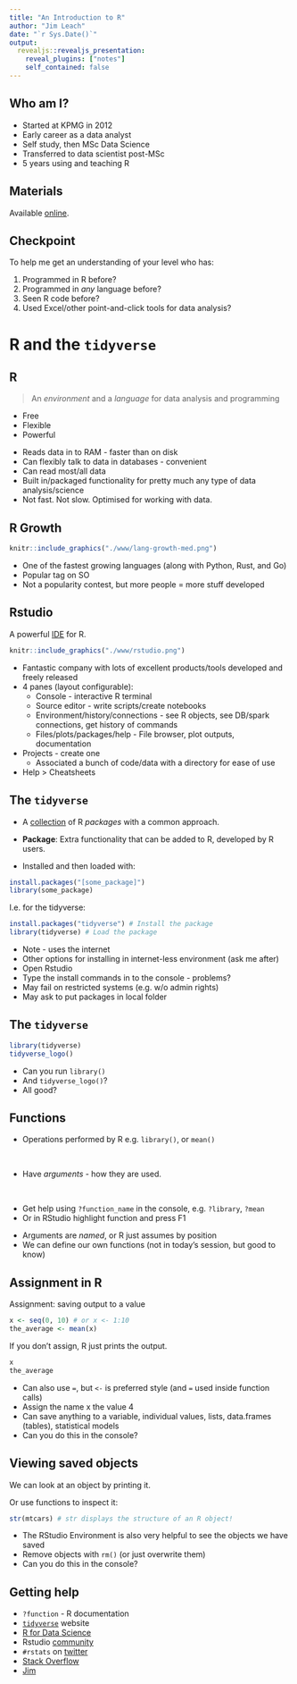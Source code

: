 ```yaml
---
title: "An Introduction to R"
author: "Jim Leach"
date: "`r Sys.Date()`"
output: 
  revealjs::revealjs_presentation:
    reveal_plugins: ["notes"]
    self_contained: false
---
```


## Who am I?

* Started at KPMG in 2012
* Early career as a data analyst
* Self study, then MSc Data Science
* Transferred to data scientist post-MSc
* 5 years using and teaching R

## Materials

Available
[online](https://hdp-service.uk.kworld.kpmg.com/stash/projects/JL/repos/r-training/browse).

## Checkpoint

To help me get an understanding of your level who has:

1. Programmed in R before?
2. Programmed in _any_ language before?
3. Seen R code before?
4. Used Excel/other point-and-click tools for data analysis?

# R and the `tidyverse`

## R

> An _environment_ and a _language_ for data analysis and programming

* Free
* Flexible
* Powerful

<aside class="notes">
* Reads data in to RAM - faster than on disk
* Can flexibly talk to data in databases - convenient
* Can read most/all data
* Built in/packaged functionality for pretty much any type of data analysis/science
* Not fast. Not slow. Optimised for working with data.
</aside>

## R Growth

```r
knitr::include_graphics("./www/lang-growth-med.png")
```

<aside class="notes">
* One of the fastest growing languages (along with Python, Rust, and Go)
* Popular tag on SO
* Not a popularity contest, but more people = more stuff developed
</aside>

## Rstudio

A powerful [IDE](http://www.rstudio.com/) for R. 

```r
knitr::include_graphics("./www/rstudio.png")
```

<aside class="notes">
* Fantastic company with lots of excellent products/tools developed and freely released
* 4 panes (layout configurable):
    * Console - interactive R terminal
    * Source editor - write scripts/create notebooks
    * Environment/history/connections - see R objects, see DB/spark connections, get history of commands
    * Files/plots/packages/help - File browser, plot outputs, documentation
* Projects - create one
    * Associated a bunch of code/data with a directory for ease of use
* Help > Cheatsheets    
</aside>

## The `tidyverse`

* A [collection](https://www.tidyverse.org/) of R _packages_ with a common approach.

* __Package__: Extra functionality that can be added to R, developed by R users.

* Installed and then loaded with:

```r
install.packages("[some_package]")
library(some_package)
```

I.e. for the tidyverse:

```r
install.packages("tidyverse") # Install the package
library(tidyverse) # Load the package
```

<aside class="notes">
* Note - uses the internet
* Other options for installing in internet-less environment (ask me after)
* Open Rstudio
* Type the install commands in to the console - problems?
* May fail on restricted systems (e.g. w/o admin rights)
* May ask to put packages in local folder
</aside>

## The `tidyverse`

```r
library(tidyverse)
tidyverse_logo()
```

<aside class="notes">
* Can you run `library()`
* And `tidyverse_logo()`?
* All good?
</aside>

## Functions

* Operations performed by R e.g. `library()`, or `mean()`

<br>

* Have _arguments_ - how they are used.

<br>

* Get help using `?function_name` in the console, e.g. `?library`, `?mean`
* Or in RStudio highlight function and press F1

<aside class="notes">
* Arguments are _named_, or R just assumes by position
* We can define our own functions (not in today's session, but good to know)
</aside>


## Assignment in R

Assignment: saving output to a value

```r
x <- seq(0, 10) # or x <- 1:10
the_average <- mean(x)
```

If you don't assign, R just prints the output.

```r
x
the_average
```

<aside class="notes">
* Can also use `=`, but `<-` is preferred style (and `=` used inside function calls)
* Assign the name x the value 4
* Can save anything to a variable, individual values, lists, data.frames (tables), statistical models
* Can you do this in the console?
</aside>

## Viewing saved objects

We can look at an object by printing it.

Or use functions to inspect it:

```r
str(mtcars) # str displays the structure of an R object!
```

<aside class="notes">
* The RStudio Environment is also very helpful to see the objects we have saved
* Remove objects with `rm()` (or just overwrite them)
* Can you do this in the console?
</aside>

## Getting help

* `?function` - R documentation
* [`tidyverse`](tidyverse.org) website
* [R for Data Science](http://r4ds.had.co.nz/)
* Rstudio [community](https://community.rstudio.com/)
* `#rstats` on [twitter](https://twitter.com/search?q=%23rstats)
* [Stack Overflow](https://stackoverflow.com/questions/tagged/r) 
* [Jim](mailto:jim.leach@kpmg.co.uk)



